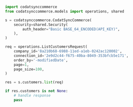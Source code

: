 ```python List.py
import codatsynccommerce
from codatsynccommerce.models import operations, shared

s = codatsynccommerce.CodatSyncCommerce(
    security=shared.Security(
        auth_header="Basic BASE_64_ENCODED(API_KEY)",
    ),
)

req = operations.ListCustomersRequest(
    company_id='8a210b68-6988-11ed-a1eb-0242ac120002',
    connection_id='2e9d2c44-f675-40ba-8049-353bfcb5e171',
    order_by='-modifiedDate',
    page=1,
    page_size=100,
)

res = s.customers.list(req)

if res.customers is not None:
    # handle response
    pass
```
